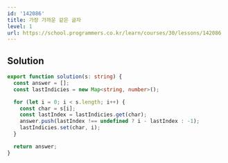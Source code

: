 ```yaml
---
id: '142086'
title: 가장 가까운 같은 글자
level: 1
url: https://school.programmers.co.kr/learn/courses/30/lessons/142086
---
```


## Solution

```typescript showLineNumbers
export function solution(s: string) {
  const answer = [];
  const lastIndicies = new Map<string, number>();

  for (let i = 0; i < s.length; i++) {
    const char = s[i];
    const lastIndex = lastIndicies.get(char);
    answer.push(lastIndex !== undefined ? i - lastIndex : -1);
    lastIndicies.set(char, i);
  }

  return answer;
}
```
